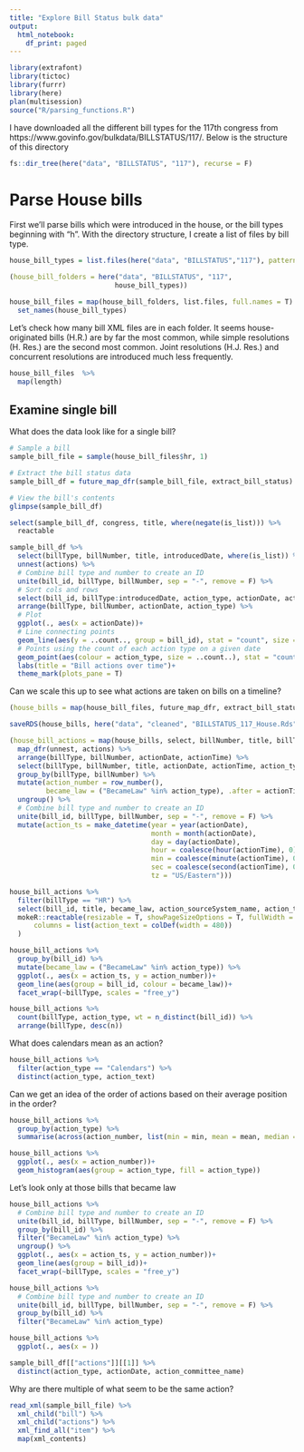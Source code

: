 ```yaml
---
title: "Explore Bill Status bulk data"
output: 
  html_notebook:
    df_print: paged
---
```


```r
library(extrafont)
library(tictoc)
library(furrr)
library(here)
plan(multisession)
source("R/parsing_functions.R")
```

I have downloaded all the different bill types for the 117th congress from https://www.govinfo.gov/bulkdata/BILLSTATUS/117/.
Below is the structure of this directory

```r
fs::dir_tree(here("data", "BILLSTATUS", "117"), recurse = F)
```

# Parse House bills

First we'll parse bills which were introduced in the house, or the bill types beginning with "h".
With the directory structure, I create a list of files by bill type.

```r
house_bill_types = list.files(here("data", "BILLSTATUS","117"), pattern = "^h")

(house_bill_folders = here("data", "BILLSTATUS", "117", 
                          house_bill_types))

house_bill_files = map(house_bill_folders, list.files, full.names = T) %>% 
  set_names(house_bill_types)

```

Let's check how many bill XML files are in each folder.
It seems house-originated bills (H.R.) are by far the most common, while simple resolutions (H. Res.) are the second most common.
Joint resolutions (H.J. Res.) and concurrent resolutions are introduced much less frequently.

```r
house_bill_files  %>% 
  map(length)
```

## Examine single bill

What does the data look like for a single bill?

```r
# Sample a bill
sample_bill_file = sample(house_bill_files$hr, 1)

# Extract the bill status data
sample_bill_df = future_map_dfr(sample_bill_file, extract_bill_status)

# View the bill's contents
glimpse(sample_bill_df)

```


```r
select(sample_bill_df, congress, title, where(negate(is_list))) %>% 
  reactable
```


```r
sample_bill_df %>% 
  select(billType, billNumber, title, introducedDate, where(is_list)) %>%
  unnest(actions) %>% 
  # Combine bill type and number to create an ID
  unite(bill_id, billType, billNumber, sep = "-", remove = F) %>% 
  # Sort cols and rows
  select(bill_id, billType:introducedDate, action_type, actionDate, action_text, action_committee_name, action_sourceSystem_name) %>% 
  arrange(billType, billNumber, actionDate, action_type) %>% 
  # Plot
  ggplot(., aes(x = actionDate))+
  # Line connecting points
  geom_line(aes(y = ..count.., group = bill_id), stat = "count", size = .7)+
  # Points using the count of each action type on a given date
  geom_point(aes(colour = action_type, size = ..count..), stat = "count")+
  labs(title = "Bill actions over time")+
  theme_mark(plots_pane = T)
```

Can we scale this up to see what actions are taken on bills on a timeline?

```r
(house_bills = map(house_bill_files, future_map_dfr, extract_bill_status))

saveRDS(house_bills, here("data", "cleaned", "BILLSTATUS_117_House.Rds"))
```

```r
(house_bill_actions = map(house_bills, select, billNumber, title, billType, actions) %>% 
  map_dfr(unnest, actions) %>% 
  arrange(billType, billNumber, actionDate, actionTime) %>% 
  select(billType, billNumber, title, actionDate, actionTime, action_type, action_text, action_sourceSystem_name, actionCode, action_committee_name) %>% 
  group_by(billType, billNumber) %>% 
  mutate(action_number = row_number(),
         became_law = ("BecameLaw" %in% action_type), .after = actionTime) %>% 
  ungroup() %>% 
  # Combine bill type and number to create an ID
  unite(bill_id, billType, billNumber, sep = "-", remove = F) %>% 
  mutate(action_ts = make_datetime(year = year(actionDate),
                                   month = month(actionDate), 
                                   day = day(actionDate), 
                                   hour = coalesce(hour(actionTime), 0), 
                                   min = coalesce(minute(actionTime), 0), 
                                   sec = coalesce(second(actionTime), 0), 
                                   tz = "US/Eastern")))
```

```r
house_bill_actions %>% 
  filter(billType == "HR") %>% 
  select(bill_id, title, became_law, action_sourceSystem_name, action_ts, action_type, actionCode, action_text) %>% 
  mokeR::reactable(resizable = T, showPageSizeOptions = T, fullWidth = F, groupBy = "bill_id", style = list(fontSize = 14),
      columns = list(action_text = colDef(width = 480))
  )
```


```r
house_bill_actions %>% 
  group_by(bill_id) %>% 
  mutate(became_law = ("BecameLaw" %in% action_type)) %>% 
  ggplot(., aes(x = action_ts, y = action_number))+
  geom_line(aes(group = bill_id, colour = became_law))+
  facet_wrap(~billType, scales = "free_y")
```

```r
house_bill_actions %>% 
  count(billType, action_type, wt = n_distinct(bill_id)) %>% 
  arrange(billType, desc(n))
```
What does calendars mean as an action?

```r
house_bill_actions %>% 
  filter(action_type == "Calendars") %>% 
  distinct(action_type, action_text)
```


Can we get an idea of the order of actions based on their average position in the order?

```r
house_bill_actions %>% 
  group_by(action_type) %>% 
  summarise(across(action_number, list(min = min, mean = mean, median = median, max = max)))
```

```r
house_bill_actions %>% 
  ggplot(., aes(x = action_number))+
  geom_histogram(aes(group = action_type, fill = action_type))
```


Let's look only at those bills that became law

```r
house_bill_actions %>% 
  # Combine bill type and number to create an ID
  unite(bill_id, billType, billNumber, sep = "-", remove = F) %>% 
  group_by(bill_id) %>% 
  filter("BecameLaw" %in% action_type) %>%
  ungroup() %>% 
  ggplot(., aes(x = action_ts, y = action_number))+
  geom_line(aes(group = bill_id))+
  facet_wrap(~billType, scales = "free_y")
```
```r
house_bill_actions %>% 
  # Combine bill type and number to create an ID
  unite(bill_id, billType, billNumber, sep = "-", remove = F) %>% 
  group_by(bill_id) %>% 
  filter("BecameLaw" %in% action_type)
```



```r
house_bill_actions %>% 
  ggplot(., aes(x = ))
```


```r
sample_bill_df[["actions"]][[1]] %>% 
  distinct(action_type, actionDate, action_committee_name)
```


Why are there multiple of what seem to be the same action?

```r
read_xml(sample_bill_file) %>% 
  xml_child("bill") %>% 
  xml_child("actions") %>% 
  xml_find_all("item") %>% 
  map(xml_contents)
```


